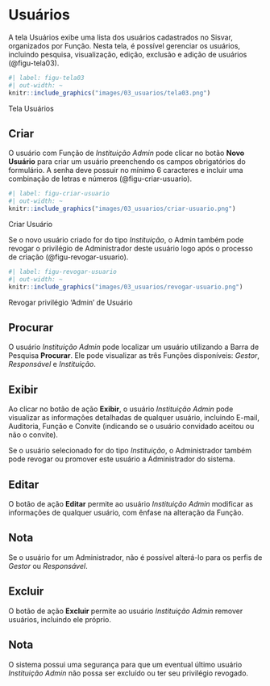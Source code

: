 # Usuários {#sec-usuarios}

A tela Usuários exibe uma lista dos usuários cadastrados no Sisvar, organizados por Função. Nesta tela, é possível gerenciar os usuários, incluindo pesquisa, visualização, edição, exclusão e adição de usuários (@figu-tela03).

::: {#figu-tela03}
```r
#| label: figu-tela03
#| out-width: ~
knitr::include_graphics("images/03_usuarios/tela03.png")
```
Tela Usuários
:::

## Criar
O usuário com Função de *Instituição Admin* pode clicar no botão **Novo Usuário** para criar um usuário preenchendo os campos obrigatórios do formulário. A senha deve possuir no mínimo 6 caracteres e incluir uma combinação de letras e números (@figu-criar-usuario).

::: {#figu-criar-usuario}
```r
#| label: figu-criar-usuario
#| out-width: ~
knitr::include_graphics("images/03_usuarios/criar-usuario.png")
```
Criar Usuário
:::

Se o novo usuário criado for do tipo *Instituição*, o Admin também pode revogar o privilégio de Administrador deste usuário logo após o processo de criação (@figu-revogar-usuario).

::: {#figu-revogar-usuario}
```r
#| label: figu-revogar-usuario
#| out-width: ~
knitr::include_graphics("images/03_usuarios/revogar-usuario.png")
```
Revogar privilégio 'Admin' de Usuário
:::

## Procurar
O usuário *Instituição Admin* pode localizar um usuário utilizando a Barra de Pesquisa **Procurar**. Ele pode visualizar as três Funções disponíveis: *Gestor*, *Responsável* e *Instituição*.

## Exibir
Ao clicar no botão de ação **Exibir**, o usuário *Instituição Admin* pode visualizar as informações detalhadas de qualquer usuário, incluindo E-mail, Auditoria, Função e Convite (indicando se o usuário convidado aceitou ou não o convite).

Se o usuário selecionado for do tipo *Instituição*, o Administrador também pode revogar ou promover este usuário a Administrador do sistema.

## Editar
O botão de ação **Editar** permite ao usuário *Instituição Admin* modificar as informações de qualquer usuário, com ênfase na alteração da Função.

::: callout-note
## Nota
Se o usuário for um Administrador, não é possível alterá-lo para os perfis de *Gestor* ou *Responsável*.
:::

## Excluir
O botão de ação **Excluir** permite ao usuário *Instituição Admin* remover usuários, incluindo ele próprio.

::: callout-note
## Nota
O sistema possui uma segurança para que um eventual último usuário *Instituição Admin* não possa ser excluído ou ter seu privilégio revogado.
:::
